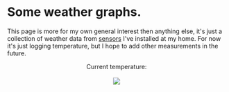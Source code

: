 = Some weather graphs.  =

This page is more for my own general interest then anything else, it's just a collection of weather data from [[RaspberryPI Multiple DS1820|sensors]] I've installed at my home. For now it's just logging temperature, but I&nbsp;hope to add other measurements in the future. 

<html>
<center>
Current temperature:<br><br> <img src="http://webshed.org/box/outday.png">
</center>
</html>